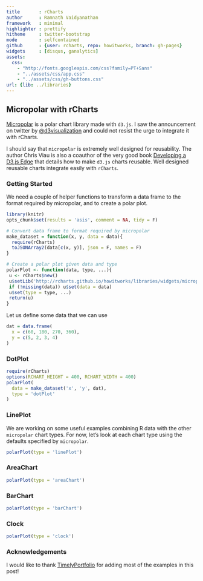 ```yaml
---
title       : rCharts
author      : Ramnath Vaidyanathan
framework   : minimal
highlighter : prettify
hitheme     : twitter-bootstrap
mode        : selfcontained
github      : {user: rcharts, repo: howitworks, branch: gh-pages}
widgets     : [disqus, ganalytics]
assets:
  css: 
    - "http://fonts.googleapis.com/css?family=PT+Sans"
    - "../assets/css/app.css"
    - "../assets/css/gh-buttons.css"
url: {lib: ../libraries}
---
```


## Micropolar with rCharts

[Micropolar](http://micropolar.org) is a polar chart library made with `d3.js`. I saw the announcement on twitter by [@d3visualization](https://twitter.com/d3visualization) and could not resist the urge to integrate it with rCharts.

I should say that `micropolar` is extremely well designed for reusability.  The author Chris Viau is also a coauthor of the very good book [Developing a D3.js Edge](http://bleedingedgepress.com/our-books/developing-a-d3-js-edge/) that details how to make `d3.js` charts reusable.  Well designed reusable charts integrate easily with `rCharts`.

### Getting Started

We need a couple of helper functions to transform a data frame to the format required by micropolar, and to create a polar plot.

```r
library(knitr)
opts_chunk$set(results = 'asis', comment = NA, tidy = F)
```

```r
# Convert data frame to format required by micropolar
make_dataset = function(x, y, data = data){
  require(rCharts)
  toJSONArray2(data[c(x, y)], json = F, names = F)
}

# Create a polar plot given data and type
polarPlot <- function(data, type, ...){
 u <- rCharts$new()
 u$setLib('http://rcharts.github.io/howitworks/libraries/widgets/micropolar')
 if (!missing(data)) u$set(data = data)
 u$set(type = type, ...)
 return(u)
}
```

Let us define some data that we can use

```r
dat = data.frame(
  x = c(60, 180, 270, 360),
  y = c(5, 2, 3, 4)
)
```


### DotPlot

```r
require(rCharts)
options(RCHART_HEIGHT = 400, RCHART_WIDTH = 400)
polarPlot(
  data = make_dataset('x', 'y', dat),
  type = 'dotPlot'
)
```

### LinePlot

We are working on some useful examples combining R data with the other `micropolar` chart types.  For now, let's look at each chart type using the defaults specified by `micropolar`.

```r
polarPlot(type = 'linePlot')
```

### AreaChart

```r
polarPlot(type = 'areaChart')
```

### BarChart

```r
polarPlot(type = 'barChart')
```

### Clock

```r
polarPlot(type = 'clock')
```

### Acknowledgements

I would like to thank [TimelyPortfolio](http://github.com/timelyportfolio) for adding most of the examples in this post!

<div id='disqus_thread'></div>

<style>
iframe {
  height: 410px;
}
</style>






